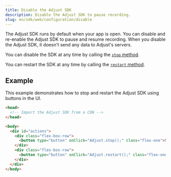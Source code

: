 ```yaml
---
title: Disable the Adjust SDK
description: Disable the Adjust SDK to pause recording.
slug: en/sdk/web/configuration/disable
---
```



The Adjust SDK runs by default when your app is open. You can disable and re-enable the Adjust SDK to pause and resume recording. When you disable the Adjust SDK, it doesn't send any data to Adjust's servers.

You can disable the SDK at any time by calling the [`stop` method](#web-stop-invocation).

<Stop />

You can restart the SDK at any time by calling the [`restart` method](#web-restart-invocation).

<Restart />

## Example

This example demonstrates how to stop and restart the Adjust SDK using buttons in the UI.

```html
<head>
  <!-- Import the Adjust SDK from a CDN -->
</head>

<body>
  <div id="actions">
    <div class="flex-box-row">
      <button type="button" onClick="Adjust.stop();" class="flex-one">Stop</button>
    </div>
    <div class="flex-box-row">
      <button type="button" onClick="Adjust.restart();" class="flex-one">Restart</button>
    </div>
  </div>
</body>
```
